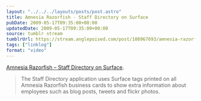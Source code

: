 ```yaml
---
layout: "../../../layouts/posts/post.astro"
title: Amnesia Razorfish - Staff Directory on Surface
pubDate: 2009-05-17T09:35:00+00:00
updatedDate: 2009-05-17T09:35:00+00:00
source: tumblr stream
tumblrUrl: https://stream.anglepoised.com/post/108967693/amnesia-razorfish-staff-directory-on-surface
tags: ["linklog"]
format: "video"
---
```



<Vimeo id="https://vimeo.com/3384040" />

[Amnesia Razorfish &#8211; Staff Directory on Surface][1].

> The Staff Directory application uses Surface tags printed on all Amnesia Razorfish business cards to show extra information about employees such as blog posts, tweets and flickr photos.

[1]: https://vimeo.com/3384040
